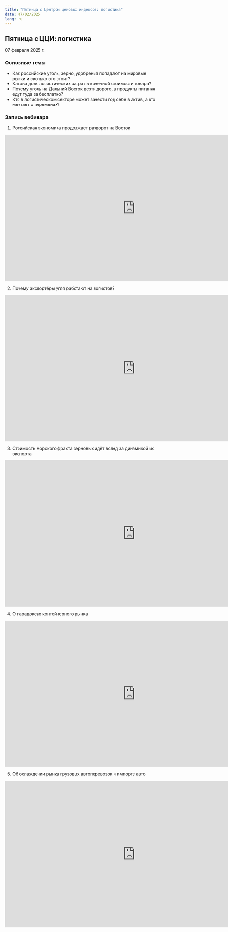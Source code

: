 ```yaml
---
title: "Пятница с Центром ценовых индексов: логистика"
date: 07/02/2025
lang: ru
---
```


## Пятница с ЦЦИ: логистика

07 февраля 2025 г.

### Основные темы

-   Как российские уголь, зерно, удобрения попадают на мировые рынки и сколько это стоит?
-   Какова доля логистических затрат в конечной стоимости товара?
-   Почему уголь на Дальний Восток везти дорого, а продукты питания едут туда за бесплатно?
-   Кто в логистическом секторе может занести год себе в актив, а кто мечтает о переменах?

### Запись вебинара

1.  Российская экономика продолжает разворот на Восток

<iframe src="https://vkvideo.ru/video-227681629&amp;id=456239026&amp;hd=2" width="853" height="480" allow="autoplay; encrypted-media; fullscreen; picture-in-picture; screen-wake-lock;" frameborder="0" allowfullscreen>

</iframe>


2.  Почему экспортёры угля работают на логистов?

<iframe src="https://vk.com/video_ext.php?oid=-227681629&amp;id=456239027&amp;hd=2" width="853" height="480" allow="autoplay; encrypted-media; fullscreen; picture-in-picture; screen-wake-lock;" frameborder="0" allowfullscreen>

</iframe>

3.  Стоимость морского фрахта зерновых идёт вслед за динамикой их экспорта

<iframe src="https://vk.com/video_ext.php?oid=-227681629&amp;id=456239025&amp;hd=2" width="853" height="480" allow="autoplay; encrypted-media; fullscreen; picture-in-picture; screen-wake-lock;" frameborder="0" allowfullscreen>

</iframe>

4.  О парадоксах контейнерного рынка

<iframe src="https://vk.com/video_ext.php?oid=-227681629&amp;id=456239029&amp;hd=2" width="853" height="480" allow="autoplay; encrypted-media; fullscreen; picture-in-picture; screen-wake-lock;" frameborder="0" allowfullscreen>

</iframe>

5.  Об охлаждении рынка грузовых автоперевозок и импорте авто

<iframe src="https://vk.com/video_ext.php?oid=-227681629&amp;id=456239030&amp;hd=2" width="853" height="480" allow="autoplay; encrypted-media; fullscreen; picture-in-picture; screen-wake-lock;" frameborder="0" allowfullscreen>

</iframe>



